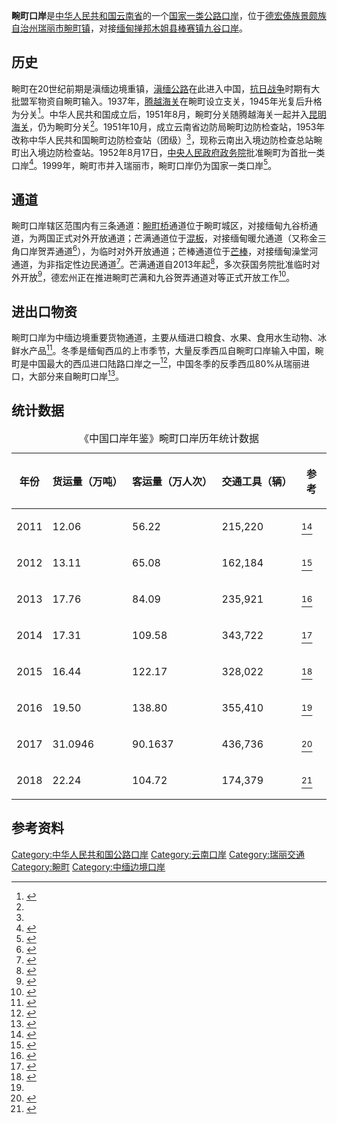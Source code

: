 {{noteTA
|G1=单位
}}
{{Infobox port of entry
|name                      = 畹町陆路（公路）口岸
|photo                     = 畹町口岸-芒满通道联检楼01.jpg
|caption                   = 畹町口岸芒满通道联检楼
|country                   = {{PRC}}
|location                  = [[云南省|云南省]][[德宏傣族景颇族自治州|德宏州]][[瑞丽市|瑞丽市]][[畹町镇|畹町镇]]
|type                      = 国家一类公路口岸
|border_guard              = 云南出入境边防检查总站<br>畹町出入境边防检查站
|customs                   = [[昆明海关|昆明海关]]
|corresponding_port        = {{Flagicon|MMR}} [[九谷口岸|九谷口岸]]
|opened                    = 1952年8月17日
|coordinates               = {{coord|24|04|40|N|98|04|24|E}}
|latd                      = 24
|latm                      = 04
|lats                      = 40
|latNS                     = N
|longd                     = 98
|longm                     = 04
|longs                     = 24
|longEW                    = E
| pushpin_map              = China Yunnan
| pushpin_label            = 畹町口岸
| pushpin_map_caption      = 畹町口岸在云南省的位置
| stat_passenger           = 104.72万人
| stat_cargo               = 22.24万吨
|stat_vehicle              = 174,379辆
| stat_year                = 2018
}}
'''畹町口岸'''是[[中华人民共和国|中华人民共和国]][[云南省|云南省]]的一个[[中华人民共和国口岸|国家一类公路口岸]]，位于[[德宏傣族景颇族自治州|德宏傣族景颇族自治州]][[瑞丽市|瑞丽市]][[畹町镇|畹町镇]]，对接[[缅甸|缅甸]][[掸邦|掸邦]][[木姐县|木姐县]][[棒赛|棒赛镇]][[九谷口岸|九谷口岸]]。

==历史==
畹町在20世纪前期是滇缅边境重镇，[[滇缅公路|滇缅公路]]在此进入中国，[[中国抗日战争|抗日战争]]时期有大批盟军物资自畹町输入。1937年，[[腾越海关|腾越海关]]在畹町设立支关，1945年光复后升格为分关<ref name="市志">{{cite book |author=熊家斌 主编; 云南省畹町市志编纂委员会 编 |title=畹町市志 |location=昆明 |publisher=云南民族出版社 |date=1995 |isbn=7-5367-1093-3 }}</ref>{{rp|369}}。中华人民共和国成立后，1951年8月，畹町分关随腾越海关一起并入[[昆明海关|昆明海关]]，仍为畹町分关<ref name="市志"/>{{rp|369}}。1951年10月，成立云南省边防局畹町边防检查站，1953年改称中华人民共和国畹町边防检查站（团级）<ref name="市志"/>{{rp|385}}，现称云南出入境边防检查总站畹町出入境边防检查站。1952年8月17日，[[中央人民政府政务院|中央人民政府政务院]]批准畹町为首批一类口岸<ref name="口岸年鉴">{{cite book |author=中国口岸协会 |title=中国口岸年鉴2017 |location=[[北京市|北京]] |publisher=[[中国海关出版社|中国海关出版社]] |date=2017 |isbn=978-7-5175-0240-1 }}</ref>{{rp|608}}。1999年，畹町市并入瑞丽市，畹町口岸仍为国家一类口岸<ref>{{cite book |author=甫如明 主编; 瑞丽市档案局 编 |title=畹町经济开发区志（1999-2013） |location= |publisher=内部资料 |date=2014 |isbn= }}</ref>{{rp|103}}。

==通道==
畹町口岸辖区范围内有三条通道：[[畹町桥|畹町桥]]通道位于畹町城区，对接缅甸九谷桥通道，为两国正式对外开放通道；芒满通道位于[[混板乡|混板]]，对接缅甸暖允通道（又称金三角口岸贺弄通道<ref>{{cite news |author1=庄北宁 |author2=姚兵 |title=缅甸临时重开边境金三角口岸 |url=http://www.xinhuanet.com/2019-01/10/c_1123974067.htm |newspaper=[[新华网|新华网]] |date=2019-01-10 |access-date=2021-02-04 |archive-date=2020-08-08 |archive-url=https://web.archive.org/web/20200808130532/http://www.xinhuanet.com/2019-01/10/c_1123974067.htm |dead-url=no }}</ref>），为临时对外开放通道；芒棒通道位于[[芒棒乡|芒棒]]，对接缅甸澡堂河通道，为非指定性边民通道<ref>{{cite news |author=何真玉 |title=畹町口岸服务能力不断增强 |url=http://ebz.dhtjb.com/html/2014-10/27/content_1_4.htm |newspaper=[[德宏团结报|德宏团结报]] |date=2014-10-27 |access-date=2021-02-04 }}</ref>。芒满通道自2013年起<ref>{{cite news |author=杜军 |title=芒满通道临时对外开放 |url=http://ebz.dhtjb.com/html/2013-09/19/content_1_6.htm |newspaper=[[德宏团结报|德宏团结报]] |date=2013-09-19 |access-date=2021-02-04 }}</ref>，多次获国务院批准临时对外开放<ref>{{cite news |author=王一迪 |title=瑞丽：搭建中缅贸易和文化交流平台 |url=http://m.cyol.com/yuanchuang/2018-06/14/content_17289943.htm |newspaper=中青在线 |date=2018-06-14 |access-date=2021-02-04 |archive-date=2021-02-09 |archive-url=https://web.archive.org/web/20210209063850/http://m.cyol.com/yuanchuang/2018-06/14/content_17289943.htm |dead-url=no }}</ref>，德宏州正在推进畹町芒满和九谷贺弄通道对等正式开放工作<ref>{{cite news |author=[[德宏州人大|德宏州人大]] |title=促进畹町芒满和九谷贺弄通道对等开放 |url=http://ebz.dhtjb.com/html/2019-03/08/content_1_2.htm |newspaper=[[德宏团结报|德宏团结报]] |date=2019-03-08 |access-date=2021-02-04 }}</ref>。

==进出口物资==
畹町口岸为中缅边境重要货物通道，主要从缅进口粮食、水果、食用水生动物、冰鲜水产品<ref>{{cite news |author=高峰 |title=畹町口岸芒满通道进出口查验货场试运行 |url=http://ebz.dhtjb.com/html/2020-09/18/content_46745_12398415.htm |newspaper=[[德宏团结报|德宏团结报]] |date=2020-09-18 |access-date=2021-02-04 }}</ref>。冬季是缅甸西瓜的上市季节，大量反季西瓜自畹町口岸输入中国，畹町是中国最大的西瓜进口陆路口岸之一<ref>{{cite news |author=李斌 |title=畹町口岸西瓜进口单日上万吨 创沿边陆路口岸之最 |url=http://ebz.dhtjb.com/html/2016-02/22/content_3_5.htm |newspaper=[[德宏团结报|德宏团结报]] |date=2016-02-02 |access-date=2021-02-04 }}</ref>，中国冬季的反季西瓜80%从瑞丽进口，大部分来自畹町口岸<ref>{{cite news |author=刘子语 |title=缅甸西瓜“甜”了中国年 |url=https://www.yndaily.com/html/2018/qiaotoubao_0226/110040.html |newspaper=[[云南日报|云南日报]] |date=2018-02-26 |access-date=2021-02-04 |archive-date=2019-09-03 |archive-url=https://web.archive.org/web/20190903113625/https://www.yndaily.com/html/2018/qiaotoubao_0226/110040.html |dead-url=no }}</ref>。

==统计数据==
{| class="wikitable"
|+ 《中国口岸年鉴》畹町口岸历年统计数据
! 年份 !! 货运量（万吨） !! 客运量（万人次） !! 交通工具（辆） !! 参考
|-
| 2011 || 12.06 || 56.22 || 215,220 || <ref>{{cite book |author=中国口岸协会 |title=中国口岸年鉴2012 |location=[[北京市|北京]] |publisher=[[中国海关出版社|中国海关出版社]] |date=2012 |isbn=978-7-80165-913-2 }}</ref>{{rp|443}}
|-
| 2012 || 13.11 || 65.08 || 162,184 || <ref>{{cite book |author=中国口岸协会 |title=中国口岸年鉴2013 |location=[[北京市|北京]] |publisher=[[中国海关出版社|中国海关出版社]] |date=2013 |isbn=978-7-80165-985-9 }}</ref>{{rp|539}}
|-
| 2013 || 17.76 || 84.09 || 235,921 || <ref>{{cite book |author=中国口岸协会 |title=中国口岸年鉴2014 |location=[[北京市|北京]] |publisher=[[中国海关出版社|中国海关出版社]] |date=2014 |isbn=978-7-5175-0042-1 }}</ref>{{rp|574}}
|-
| 2014 || 17.31 || 109.58 || 343,722 || <ref>{{cite book |author=中国口岸协会 |title=中国口岸年鉴2015 |location=[[北京市|北京]] |publisher=[[中国海关出版社|中国海关出版社]] |date=2015 |isbn=978-7-5175-0090-2 }}</ref>{{rp|623}}
|-
| 2015 || 16.44 || 122.17 || 328,022 || <ref>{{cite book |author=中国口岸协会 |title=中国口岸年鉴2016 |location=[[北京市|北京]] |publisher=[[中国海关出版社|中国海关出版社]] |date=2016 |isbn=978-7-5175-0180-0 }}</ref>{{rp|606}}
|-
| 2016 || 19.50 || 138.80 || 355,410 || <ref name="口岸年鉴"/>{{rp|616}}
|-
| 2017 || 31.0946 || 90.1637 || 436,736 || <ref>{{cite book |author=中国口岸协会 |title=中国口岸年鉴2018 |location=[[北京市|北京]] |publisher=[[中国海关出版社|中国海关出版社]] |date=2019 |isbn=978-7-5175-0325-5 }}</ref>{{rp|618}}
|-
| 2018 || 22.24 || 104.72 || 174,379 || <ref>{{cite book |author=中国口岸协会 |title=中国口岸年鉴2019 |location=[[北京市|北京]] |publisher=[[中国海关出版社|中国海关出版社]] |date=2020 |isbn=978-7-5175-0384-2 }}</ref>{{rp|596}}
|}

==参考资料==
{{reflist}}

{{云南口岸}}
{{中华人民共和国口岸|陆路}}
{{德宏主题}}
{{中缅边界}}

[[Category:中华人民共和国公路口岸|Category:中华人民共和国公路口岸]]
[[Category:云南口岸|Category:云南口岸]]
[[Category:瑞丽交通|Category:瑞丽交通]]
[[Category:畹町|Category:畹町]]
[[Category:中缅边境口岸|Category:中缅边境口岸]]